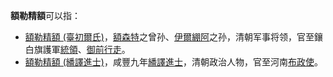 '''額勒精額'''可以指：
* [[額勒精額_(臺初爾氏)|額勒精額 (臺初爾氏)]]，[[額森特|額森特]]之曾孙、[[伊爾綳阿|伊爾綳阿]]之孙，清朝军事将领，官至鑲白旗護軍[[統領|統領]]、[[御前行走|御前行走]]。
* [[額勒精額_(繙譯進士)|額勒精額 (繙譯進士)]]，咸豐九年[[繙譯進士|繙譯進士]]，清朝政治人物，官至河南[[布政使|布政使]]。
{{disambig}}